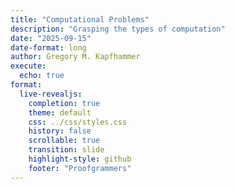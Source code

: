```yaml
---
title: "Computational Problems"
description: "Grasping the types of computation"
date: "2025-09-15"
date-format: long
author: Gregory M. Kapfhammer
execute:
  echo: true
format:
  live-revealjs:
    completion: true
    theme: default
    css: ../css/styles.css
    history: false
    scrollable: true
    transition: slide
    highlight-style: github
    footer: "Proofgrammers"
---
```

